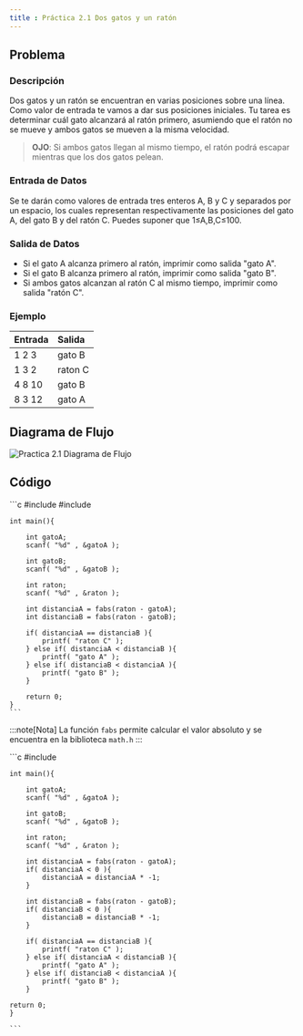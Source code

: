 ```yaml
---
title : Práctica 2.1 Dos gatos y un ratón
---
```



## Problema 

### Descripción 

Dos gatos y un ratón se encuentran en varias posiciones sobre una línea. Como valor de entrada te vamos a dar sus posiciones iniciales. Tu tarea es determinar cuál gato alcanzará al ratón primero, asumiendo que el ratón no se mueve y ambos gatos se mueven a la misma velocidad.

> **OJO**: Si ambos gatos llegan al mismo tiempo, el ratón podrá escapar mientras que los dos gatos pelean.

### Entrada de Datos

Se te darán como valores de entrada tres enteros A, B y C y separados por un espacio, los cuales representan respectivamente las posiciones del gato A, del gato B y del ratón C. Puedes suponer que 1≤A,B,C≤100.

### Salida de Datos

- Si el gato A alcanza primero al ratón, imprimir como salida "gato A".
- Si el gato B alcanza primero al ratón, imprimir como salida "gato B".
- Si ambos gatos alcanzan al ratón C al mismo tiempo, imprimir como salida "ratón C".

### Ejemplo 

| Entrada | Salida |
|------|:-------|
1 2 3 | gato B
1 3 2 | raton C
4 8 10 | gato B
8 3 12 | gato A



## Diagrama de Flujo

![Practica 2.1 Diagrama de Flujo](/practicas/practica2_1/diagrama.png)

## Código

<Tabs>
  <TabItem label="Utilizando Biblioteca">
    ```c
    #include<stdio.h>
    #include<math.h>

    int main(){

        int gatoA;
        scanf( "%d" , &gatoA );

        int gatoB;
        scanf( "%d" , &gatoB );

        int raton;
        scanf( "%d" , &raton );

        int distanciaA = fabs(raton - gatoA);
        int distanciaB = fabs(raton - gatoB);

        if( distanciaA == distanciaB ){
            printf( "raton C" );
        } else if( distanciaA < distanciaB ){
            printf( "gato A" );
        } else if( distanciaB < distanciaA ){
            printf( "gato B" );
        }

        return 0;
    } 
    ```

:::note[Nota]
La función `fabs` permite calcular el valor absoluto y se encuentra en la biblioteca `math.h`
:::

  </TabItem>
  <TabItem label="Sin Biblioteca">
    ```c
    #include<stdio.h>

    int main(){

        int gatoA;
        scanf( "%d" , &gatoA );

        int gatoB;
        scanf( "%d" , &gatoB );

        int raton;
        scanf( "%d" , &raton );

        int distanciaA = fabs(raton - gatoA);
        if( distanciaA < 0 ){
            distanciaA = distanciaA * -1;
        }

        int distanciaB = fabs(raton - gatoB);
        if( distanciaB < 0 ){
            distanciaB = distanciaB * -1;
        }

        if( distanciaA == distanciaB ){
            printf( "raton C" );
        } else if( distanciaA < distanciaB ){
            printf( "gato A" );
        } else if( distanciaB < distanciaA ){
            printf( "gato B" );
        }

    return 0;
    }

    ```
  </TabItem>
</Tabs>